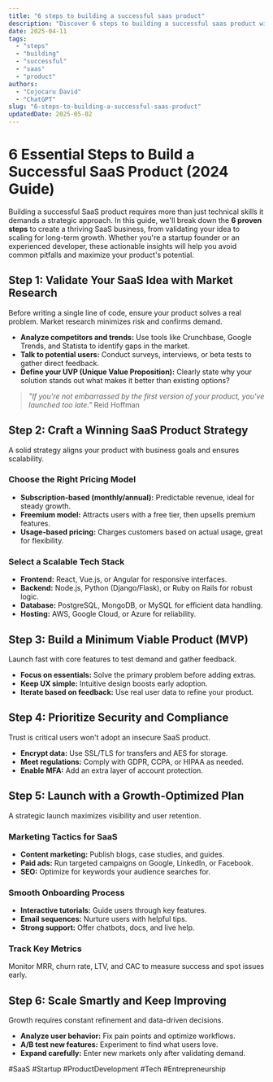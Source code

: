 ```yaml
---
title: "6 steps to building a successful saas product"
description: "Discover 6 steps to building a successful saas product with this in-depth guide, providing actionable insights and practical tips to boost your knowledge and results."
date: 2025-04-11
tags:
  - "steps"
  - "building"
  - "successful"
  - "saas"
  - "product"
authors:
  - "Cojocaru David"
  - "ChatGPT"
slug: "6-steps-to-building-a-successful-saas-product"
updatedDate: 2025-05-02
---
```


# 6 Essential Steps to Build a Successful SaaS Product (2024 Guide)  

Building a successful SaaS product requires more than just technical skills it demands a strategic approach. In this guide, we'll break down the **6 proven steps** to create a thriving SaaS business, from validating your idea to scaling for long-term growth. Whether you're a startup founder or an experienced developer, these actionable insights will help you avoid common pitfalls and maximize your product's potential.  

## Step 1: Validate Your SaaS Idea with Market Research  

Before writing a single line of code, ensure your product solves a real problem. Market research minimizes risk and confirms demand.  

- **Analyze competitors and trends:** Use tools like Crunchbase, Google Trends, and Statista to identify gaps in the market.  
- **Talk to potential users:** Conduct surveys, interviews, or beta tests to gather direct feedback.  
- **Define your UVP (Unique Value Proposition):** Clearly state why your solution stands out what makes it better than existing options?  

> _"If you're not embarrassed by the first version of your product, you've launched too late."_   Reid Hoffman  

## Step 2: Craft a Winning SaaS Product Strategy  

A solid strategy aligns your product with business goals and ensures scalability.  

### Choose the Right Pricing Model  

- **Subscription-based (monthly/annual):** Predictable revenue, ideal for steady growth.  
- **Freemium model:** Attracts users with a free tier, then upsells premium features.  
- **Usage-based pricing:** Charges customers based on actual usage, great for flexibility.  

### Select a Scalable Tech Stack  

- **Frontend:** React, Vue.js, or Angular for responsive interfaces.  
- **Backend:** Node.js, Python (Django/Flask), or Ruby on Rails for robust logic.  
- **Database:** PostgreSQL, MongoDB, or MySQL for efficient data handling.  
- **Hosting:** AWS, Google Cloud, or Azure for reliability.  

## Step 3: Build a Minimum Viable Product (MVP)  

Launch fast with core features to test demand and gather feedback.  

- **Focus on essentials:** Solve the primary problem before adding extras.  
- **Keep UX simple:** Intuitive design boosts early adoption.  
- **Iterate based on feedback:** Use real user data to refine your product.  

## Step 4: Prioritize Security and Compliance  

Trust is critical users won't adopt an insecure SaaS product.  

- **Encrypt data:** Use SSL/TLS for transfers and AES for storage.  
- **Meet regulations:** Comply with GDPR, CCPA, or HIPAA as needed.  
- **Enable MFA:** Add an extra layer of account protection.  

## Step 5: Launch with a Growth-Optimized Plan  

A strategic launch maximizes visibility and user retention.  

### Marketing Tactics for SaaS  

- **Content marketing:** Publish blogs, case studies, and guides.  
- **Paid ads:** Run targeted campaigns on Google, LinkedIn, or Facebook.  
- **SEO:** Optimize for keywords your audience searches for.  

### Smooth Onboarding Process  

- **Interactive tutorials:** Guide users through key features.  
- **Email sequences:** Nurture users with helpful tips.  
- **Strong support:** Offer chatbots, docs, and live help.  

### Track Key Metrics  

Monitor MRR, churn rate, LTV, and CAC to measure success and spot issues early.  

## Step 6: Scale Smartly and Keep Improving  

Growth requires constant refinement and data-driven decisions.  

- **Analyze user behavior:** Fix pain points and optimize workflows.  
- **A/B test new features:** Experiment to find what users love.  
- **Expand carefully:** Enter new markets only after validating demand.  

#SaaS #Startup #ProductDevelopment #Tech #Entrepreneurship